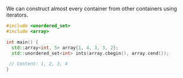 We can construct almost every container from other containers using iterators.
```cpp
#include <unordered_set>
#include <array>

int main() {
  std::array<int, 5> array{1, 4, 3, 3, 2};
  std::unordered_set<int> ints(array.cbegin(), array.cend());

 // Content: 1, 2, 3, 4
}
```